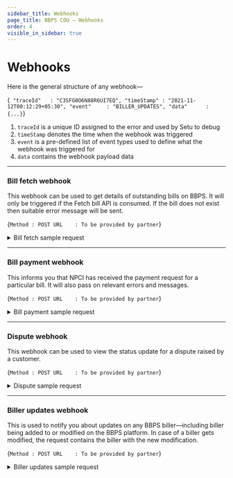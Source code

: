 ```yaml
---
sidebar_title: Webhooks
page_title: BBPS COU — Webhooks
order: 4
visible_in_sidebar: true
---
```


# Webhooks

Here is the general structure of any webhook—

<CodeBlockWithCopy language="json">{`
    "traceId"   : "C3SFG0O6N88R6UI7EQ",
    "timeStamp" : "2021-11-12T00:12:29+05:30",
    "event"     : "BILLER_UPDATES",
    "data"      : {...}`}</CodeBlockWithCopy>

1. `traceId` is a unique ID assigned to the error and used by Setu to debug
2. `timeStamp` denotes the time when the webhook was triggered
3. `event` is a pre-defined list of event types used to define what the webhook was triggered for
4. `data` contains the webhook payload data

<hr class="primary" />

### Bill fetch webhook

This webhook can be used to get details of outstanding bills on BBPS. It will only be triggered if the Fetch bill API is
consumed. If the bill does not exist then suitable error
message will be sent.

<CodeBlockWithCopy language="json">{`Method : POST
URL    : To be provided by partner`}</CodeBlockWithCopy>

<Card padding="nano" shape="rounded">
    <details>
        <summary>
            <Text weight="600" marginBottom="none">
                Bill fetch sample request
            </Text>
        </summary>
        <CodeBlockWithCopy language="json">
            {`{
    "event": "BILL_FETCH",
    "timeStamp": "2023-08-27T17:09:24.566+05:30",
    "data": {
        "bill": {
            "amount": 60500,
            "billDate": "2023-06-02",
            "billNumber": "3749280326878517751",
            "billPeriod": "Monthly",
            "customerName": "Elijah White",
            "dueDate": "2023-06-02"
        },
        "billerRefId": "9540207519",
        "exactness": "Exact",
        "paymentLimits": [
            {
                "maxLimit": 99999900,
                "minLimit": 100,
                "paymentMode": "Internet Banking",
                "supportsPendingStatus": false
            },
            {
                "maxLimit": 99999900,
                "minLimit": 100,
                "paymentMode": "Debit Card",
                "supportsPendingStatus": false
            },
            {
                "maxLimit": 99999900,
                "minLimit": 100,
                "paymentMode": "Prepaid Card",
                "supportsPendingStatus": false
            },
            {
                "maxLimit": 99999900,
                "minLimit": 100,
                "paymentMode": "IMPS",
                "supportsPendingStatus": false
            },
            {
                "maxLimit": 4999900,
                "minLimit": 100,
                "paymentMode": "Cash",
                "supportsPendingStatus": false
            },
            {
                "maxLimit": 99999900,
                "minLimit": 100,
                "paymentMode": "UPI",
                "supportsPendingStatus": false
            },
            {
                "maxLimit": 99999900,
                "minLimit": 100,
                "paymentMode": "Wallet",
                "supportsPendingStatus": false
            },
            {
                "maxLimit": 99999900,
                "minLimit": 100,
                "paymentMode": "NEFT",
                "supportsPendingStatus": false
            },
            {
                "maxLimit": 99999900,
                "minLimit": 100,
                "paymentMode": "AEPS",
                "supportsPendingStatus": false
            }
        ],
        "refId": "CJLJBQK91PA0FD9MPMK0W75BD9M32391709",
        "status": "Success"
    }
}
`}
        </CodeBlockWithCopy>
    </details>
</Card>

<hr class="primary" />

### Bill payment webhook

This informs you that NPCI has received the payment request for a particular bill. It will also pass on
relevant errors and messages.

<CodeBlockWithCopy language="json">{`Method : POST
URL    : To be provided by partner`}</CodeBlockWithCopy>

<Card padding="nano" shape="rounded">
    <details>
        <summary>
            <Text weight="600" marginBottom="none">
                Bill payment sample request
            </Text>
        </summary>
        <CodeBlockWithCopy language="json">
            {`{
    "event": "BILL_PAY",
    "data": {
        "refId": "HENSVVR4QOS7X1UGPY7JGUV444P10102202",
        "status": "PROCESSING/SUCCESS/FAILURE",
        "billerRefId": "ABC1235",
        "transactionId": "AX01122999900001",
        "failureReason": {
            "code": "BRR005",
            "message": "Biller not accepting payments at the moment"
        },
        "paymentDetails": {
            "mode": "Internet Banking/Debit Card/Credit Card/IMPS/Cash/UPI/Wallet/NEFT/Prepaid Card/AEPS/Account Transfer/Bharat QR/USSD",
            "paymentRefId": "N2001121212344",
            "amount": 10000,
            "timestamp": "2020-12-12T13:12:00+05:30"
        },
        "billerId": "VODA00000MUM03"
    },
    "success": true,
    "traceId": "C3SFG0O6N88R6UI7EQ",
    "error": null
}`}
        </CodeBlockWithCopy>
    </details>
</Card>

<hr class="primary" />

### Dispute webhook

This webhook can be used to view the status update for a dispute raised by a customer.

<CodeBlockWithCopy language="json">{`Method : POST
URL    : To be provided by partner`}</CodeBlockWithCopy>

<Card padding="nano" shape="rounded">
    <details>
        <summary>
            <Text weight="600" marginBottom="none">
                Dispute sample request
            </Text>
        </summary>
        <CodeBlockWithCopy language="json">
            {`{
    "event": "BILL_DISPUTE",
    "data": {
        "refId": "JPMRPBOGGDTP1EFRZVXVESQVQIS10461642",
        "disputeId": "OP0121046567755",
        "status": "INITIALIZED/ASSIGNED/RE_ASSIGNED/ASSIGNED_TO_BOU/ASSIGNED_TO_COU/ASSIGNED_TO_OU/ESCALATED/RESOLVED/UNRESOLVED",
        "assignedTo": "AX39",
        "remarks": "Resolved in favour of customer"
    },
    "success": true,
    "error": null
}
`}
        </CodeBlockWithCopy>
    </details>
</Card>

<hr class="primary" />

### Biller updates webhook

This is used to notify you about updates on any BBPS biller—including biller being
added to or modified on the BBPS platform. In case of a biller gets modified, the
request contains the biller with the new modification.

<CodeBlockWithCopy language="json">{`Method : POST
URL    : To be provided by partner`}</CodeBlockWithCopy>

<Card padding="nano" shape="rounded">
    <details>
        <summary>
            <Text weight="600" marginBottom="none">
                Biller updates sample request
            </Text>
        </summary>
        <CodeBlockWithCopy language="json">
            {`{
    "event": "BILLER_UPDATES",
    "traceId": "C6I7O22PC5TNLVD7QSKG",
    "timeStamp": "2021-11-29T12:36:48.910+05:30",
    "data": [
        {
            "ID": 699158487875191900,
            "Status": "ACTIVE",
            "BillerAcceptsAdhoc": "F",
            "BillerAdditionalInfo": [
                {
                    "DataType": "ALPHANUMERIC",
                    "Optional": true,
                    "ParamName": "URL"
                },
                {
                    "DataType": "ALPHANUMERIC",
                    "Optional": true,
                    "ParamName": "Early Payment Date"
                }
            ],
            "BillerAdditionalInfoPayment": null,
            "BillerAliasName": "TATA PWR - MUM",
            "BillerCategoryName": "DTH",
            "BillerCoverage": "IND",
            "BillerCustomerParams": [
                {
                    "dataType": "NUMERIC",
                    "maxLength": 12,
                    "minLength": 12,
                    "paramName": "Consumer Number"
                }
            ],
            "BillerDescription": "",
            "BillerEffctvFrom": "2017-10-31",
            "BillerEffctvTo": "2025-12-31",
            "BillerID": "ZEE500000NAT01",
            "BillerMode": "ONLINE",
            "BillerName": "ZEE TV",
            "BillerOwnerShp": "Private",
            "BillerPaymentChannels": [
                {
                    "minLimit": 100,
                    "maxLimit": 500000000,
                    "paymentChannel": "INT"
                },
                {
                    "minLimit": 100,
                    "maxLimit": 500000000,
                    "paymentChannel": "INTB"
                },
                {
                    "minLimit": 100,
                    "maxLimit": 500000000,
                    "paymentChannel": "MOB"
                },
                {
                    "minLimit": 100,
                    "maxLimit": 500000000,
                    "paymentChannel": "MOBB"
                },
                {
                    "minLimit": 100,
                    "maxLimit": 500000000,
                    "paymentChannel": "POS"
                },
                {
                    "minLimit": 100,
                    "maxLimit": 500000000,
                    "paymentChannel": "MPOS"
                },
                {
                    "minLimit": 100,
                    "maxLimit": 500000000,
                    "paymentChannel": "ATM"
                },
                {
                    "minLimit": 100,
                    "maxLimit": 500000000,
                    "paymentChannel": "BNKBRNCH"
                },
                {
                    "minLimit": 100,
                    "maxLimit": 500000000,
                    "paymentChannel": "KIOSK"
                },
                {
                    "minLimit": 100,
                    "maxLimit": 500000000,
                    "paymentChannel": "AGT"
                },
                {
                    "minLimit": 100,
                    "maxLimit": 500000000,
                    "paymentChannel": "BSC"
                }
            ],
            "BillerPaymentModes": [
                {
                    "minLimit": 1,
                    "paymentMode": "Internet Banking"
                },
                {
                    "minLimit": 1,
                    "paymentMode": "Debit Card"
                },
                {
                    "minLimit": 1,
                    "paymentMode": "Credit Card"
                },
                {
                    "minLimit": 1,
                    "paymentMode": "Prepaid Card"
                },
                {
                    "minLimit": 1,
                    "paymentMode": "IMPS"
                },
                {
                    "minLimit": 1,
                    "paymentMode": "Cash"
                },
                {
                    "minLimit": 1,
                    "paymentMode": "UPI"
                },
                {
                    "minLimit": 1,
                    "paymentMode": "Wallet"
                },
                {
                    "minLimit": 1,
                    "paymentMode": "NEFT"
                },
                {
                    "minLimit": 1,
                    "paymentMode": "AEPS"
                },
                {
                    "minLimit": 1,
                    "paymentMode": "Account Transfer"
                }
            ],
            "BillerResponseParams": {
                "amountOptions": [
                    {
                        "amountBreakupSet": ["BASE_BILL_AMOUNT"]
                    },
                    {
                        "amountBreakupSet": ["Early Payment Amount"]
                    }
                ]
            },
            "BillerTempDeactivationEnd": "",
            "BillerTempDeactivationStart": "",
            "BillerTimeOut": "",
            "CustomerParamGroups": {
                "groups": null
            },
            "FetchRequirement": "MANDATORY",
            "InterchangeFee": null,
            "ParentBiller": "",
            "PaymentAmountExactness": "EXACT",
            "PlanAdditionalInfo": null,
            "PlanMdmRequirement": "",
            "SupportBillValidation": "",
            "SupportDeemed": "",
            "SupportPendingStatus": "",
            "NameVector": "'mum':3 'pwr':2 'tata':1 'tv':5 'zee':4",
            "Plans": [
                {
                    "ID": 773944272117303200,
                    "PlanID": "1",
                    "AmountInRupees": "99.0",
                    "BillerID": "ZEE500000NAT01",
                    "CategorySubType": {
                        "subType": "1 Month"
                    },
                    "CategoryType": "Premium",
                    "EffctvFrom": "2021-01-01",
                    "EffctvTo": "2021-12-31",
                    "PlanAdditionalInfo": [],
                    "PlanDescription": "All ZEE5 Originals and Exclusives, Blockbuster Movies, All ALT Balaji Shows, Zindagi TV Shows,\nKids, Live TV, TV shows before telecast. Watch on 5 devices at a time",
                    "Status": "ACTIVE"
                },
                {
                    "ID": 773944272134080400,
                    "PlanID": "2",
                    "AmountInRupees": "299.0",
                    "BillerID": "ZEE500000NAT01",
                    "CategorySubType": {
                        "subType": "2 Months"
                    },
                    "CategoryType": "Premium",
                    "EffctvFrom": "2021-01-01",
                    "EffctvTo": "2021-12-31",
                    "PlanAdditionalInfo": [],
                    "PlanDescription": "All ZEE5 Originals and Exclusives, Blockbuster Movies, All ALT Balaji Shows, Zindagi TV Shows,\nKids, Live TV, TV shows before telecast. Watch on 5 devices at a time",
                    "Status": "ACTIVE"
                },
                {
                    "ID": 773944272142469000,
                    "PlanID": "3",
                    "AmountInRupees": "599.0",
                    "BillerID": "ZEE500000NAT01",
                    "CategorySubType": {
                        "subType": "6 Months"
                    },
                    "CategoryType": "Premium",
                    "EffctvFrom": "2021-01-01",
                    "EffctvTo": "2021-12-31",
                    "PlanAdditionalInfo": [],
                    "PlanDescription": "All ZEE5 Originals and Exclusives, Blockbuster Movies, All ALT Balaji Shows, Zindagi TV Shows,\nKids, Live TV, TV shows before telecast. Watch on 5 devices at a time",
                    "Status": "ACTIVE"
                },
                {
                    "ID": 773944272159246300,
                    "PlanID": "4",
                    "AmountInRupees": "999.0",
                    "BillerID": "ZEE500000NAT01",
                    "CategorySubType": {
                        "subType": "12 Months"
                    },
                    "CategoryType": "Premium",
                    "EffctvFrom": "2021-01-01",
                    "EffctvTo": "2021-12-31",
                    "PlanAdditionalInfo": [],
                    "PlanDescription": "All ZEE5 Originals and Exclusives, Blockbuster Movies, All ALT Balaji Shows, Zindagi TV Shows,\nKids, Live TV, TV shows before telecast. Watch on 5 devices at a time",
                    "Status": "ACTIVE"
                },
                {
                    "ID": 773944272167635000,
                    "PlanID": "5",
                    "AmountInRupees": "365.0",
                    "BillerID": "ZEE500000NAT01",
                    "CategorySubType": {
                        "subType": "12 Months"
                    },
                    "CategoryType": "Club",
                    "EffctvFrom": "2021-01-01",
                    "EffctvTo": "2021-12-31",
                    "PlanAdditionalInfo": [],
                    "PlanDescription": "TV shows before telecast, Select ZEE5 Originals, Select ALT Balaji Shows, Select Movies, Zindagi\nTV Shows, Kids, Live TV. Watch on 2 devices at a time",
                    "Status": "ACTIVE"
                }
            ]
        }
    ]
}`}
        </CodeBlockWithCopy>
    </details>
</Card>

<WasPageHelpful />
